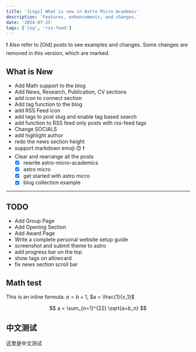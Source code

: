```yaml
---
title: '[Logs] What is new in Astro Micro Academic'
description: 'Features, enhancements, and changes.'
date: '2024-07-25'
tags: ['log', 'rss-feed']
---
```


:exclamation: Also refer to [Old] posts to see examples and changes. Some changes are removed in this version, which are marked.

## What is New

- Add Math support to the blog
- Add News, Research, Publication, CV sections
- add icon to connect section
- Add tag function to the blog
- add RSS Feed icon
- add tags to post slug and enable tag based search
- add function to RSS feed only posts with rss-feed tags
- Change SOCIALS
- add highlight author
- redo the news section height
- support markdown emoji :blush: :exclamation:
- Clear and rearrange all the posts
  - [x] rewrite astro-micro-academics
  - [x] astro micro
  - [x] get started with astro micro
  - [x] blog collection example

---

## TODO

- Add Group Page
- Add Opening Section
- Add Award Page
- Write a complete personal website setup guide
- screenshot and submit theme to astro
- add progress bar on the top
- show tags on allowcard
- fix news section scroll bar

## Math test

This is an inline formula: $a = b+1$, $a = \frac{1}{x_1}$

$$
a = \sum_{n=1}^{22} \sqrt{a+b_n}
$$

## 中文测试

这里是中文测试

